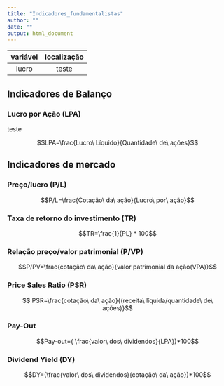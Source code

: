 ```yaml
---
title: "Indicadores_fundamentalistas"
author: ""
date: ""
output: html_document
---
```




 variável|localização
:-------:|:----------:
 lucro | teste
 
 
 
 



## Indicadores de Balanço

### Lucro por Ação (LPA)

teste

  $$LPA=\frac{Lucro\ Líquido}{Quantidade\ de\ ações}$$


## Indicadores de mercado

### Preço/lucro (P/L)


 $$P/L=\frac{Cotação\ da\ ação}{Lucro\ por\ ação}$$

### Taxa de retorno do investimento (TR)


 $$TR=\frac{1}{PL} * 100$$

### Relação preço/valor patrimonial (P/VP)


 $$P/PV=\frac{cotação\ da\ ação}{valor patrimonial da ação(VPA)}$$

### Price Sales Ratio (PSR)


 $$ PSR=\frac{cotação\ da\ ação}{(receita\ líquida/quantidade\ de\ ações)}$$

### Pay-Out


 $$Pay-out=( \frac{valor\ dos\ dividendos}{LPA})*100$$

### Dividend Yield (DY)


 $$DY=(\frac{valor\ dos\ dividendos}{cotação\ da\ ação})*100$$




